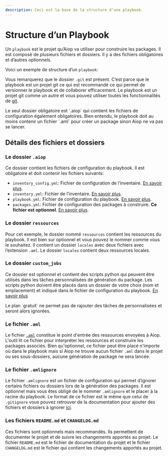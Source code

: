 ```yaml
---
description: Ceci est la base de la structure d’une playbook.
---
```


# Structure d’un Playbook

Un `playbook` est le projet qu’Aiop va utiliser pour construire les packages. Il est composé de plusieurs fichiers et dossiers. Il y a des fichiers obligatoires et d’autres optionnels.

Voici un exemple de structure d’un `playbook`:


<FileTree>
  <FileTree.Folder name="playbook" defaultOpen>
    <FileTree.Folder name=".git">
        <FileTree.File name="..." />
    </FileTree.Folder>
    <FileTree.Folder name=".aiop" defaultOpen>
        <FileTree.File name="inventory_config.yml" />
        <FileTree.File name="inventory.yml" />
        <FileTree.File name="playbook.yml" />
        <FileTree.File name="packages.yml" />
    </FileTree.Folder>
    <FileTree.Folder name="ressources" defaultOpen>
        <FileTree.Folder name="locales" defaultOpen>
            <FileTree.File name="resource_locale_1.txt" />
            <FileTree.File name="resource_locale_2.md" />
        </FileTree.Folder>
        <FileTree.File name="resources_locales.aml" />
        <FileTree.File name="resources_distantes.aml" />
    </FileTree.Folder>
    <FileTree.Folder name="custom_jobs" defaultOpen>
        <FileTree.File name="snake_case_lint.py" />
        <FileTree.File name="apply_patch.py" />
    </FileTree.Folder>
    <FileTree.File name=".amlignore" />
    <FileTree.File name="README.md" />
    <FileTree.File name="CHANGELOG.md" />
  </FileTree.Folder>
</FileTree>

Vous remarquerez que le dossier `.git` est présent. C’est parce que le playbook est un projet git ce qui est recommandé ce qui permet de versionner le playbook et de collaborer efficacement. Le playbook est un projet git comme un autre et vous pouvez utiliser toutes les fonctionnalités de [git](/docs/vocabulary#git).


<Callout type="info" emoji="ℹ️">
  Le seul dossier obligatoire est `.aiop` qui contient les fichiers de configuration également obligatoires. Bien entendu, le playbook doit au moins contenir un fichier `.aml` pour créer un package sinon Aiop ne va pas se lancer.
</Callout>

## Détails des fichiers et dossiers

### Le dossier `.aiop`

Ce dossier contient les fichiers de configuration du playbook. Il est obligatoire et doit contenir les fichiers suivants:

- `inventory_config.yml`: Fichier de configuration de l’inventaire. [En savoir plus](/docs/configurations/playbook#inventaire).
- `inventory.yml`: Fichier de l’inventaire. [En savoir plus](/docs/configurations/playbook#inventaire).
- `playbook.yml`: Fichier de configuration du playbook. [En savoir plus](/docs/configurations/playbook#base).
- `packages.yml`: Fichier de configuration des packages à construire. __Ce fichier est optionnel__. [En savoir plus](/docs/configurations/packages).

### Le dossier `ressources`

Pour cet exemple, le dossier nommé `ressources` contient les ressources du playbook. Il est bien sur optionnel et vous pouvez le nommer comme vous le souhaitez. Il contient un dossier `locales` avec deux fichiers avec l’extension `.aml`. Le dossier `locales` contient deux ressources locales.

### Le dossier `custom_jobs`

Ce dossier est optionnel et contient des scripts python qui peuvent être utilisés dans les tâches personnalisées de génération du package. Les scripts python doivent être placés dans un dossier de votre choix (nom et emplacement) et indiqué dans le fichier de configuration du playbook. [En savoir plus](/docs/configurations/playbook)

<Callout type="warning" emoji="⚠️">
  Le plan `gratuit` ne permet pas de rajouter des tâches de personnalisées et seront alors ignorées.
</Callout>

### Le fichier `.aml`


Le fichier [`.aml`](/docs/vocabulary#aml) constitue le point d'entrée des ressources envoyées à Aiop. L'outil lit ce fichier pour interpréter les ressources et construire les packages associés. Bien qu'optionnel, ce fichier peut être placé n'importe où dans le playbook mais si Aiop ne trouve aucun fichier `.aml` dans le projet ou ses sous-dossiers, aucune génération de package ne sera lancée.

### Le fichier `.amlignore`

Le fichier `.amlignore` est un fichier de configuration qui permet d’ignorer certains fichiers ou dossiers lors de la génération des packages. Il est optionnel mais vous êtes obligé de le nommer `.amlignore` et le placer à la racine du playbook. Le format de ce fichier est le même que celui de `.gitignore` vous pouvez retrouver de la documentation pour ajouter des fichiers et dossiers à ignorer [ici](https://git-scm.com/docs/gitignore).

### Les fichiers `README.md` et `CHANGELOG.md`

Ces fichiers sont optionnels mais recommandés. Ils permettent de documenter le projet et de suivre les changements apportés au projet. Le fichier `README.md` est le fichier de documentation du projet et le fichier `CHANGELOG.md` est le fichier qui contient les changements apportés au projet.
